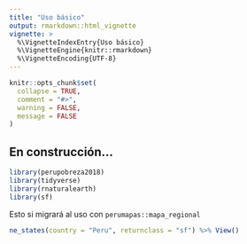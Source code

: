 ```yaml
---
title: "Uso básico"
output: rmarkdown::html_vignette
vignette: >
  %\VignetteIndexEntry{Uso básico}
  %\VignetteEngine{knitr::rmarkdown}
  %\VignetteEncoding{UTF-8}
---
```


```r
knitr::opts_chunk$set(
  collapse = TRUE,
  comment = "#>",
  warning = FALSE,
  message = FALSE
)
```

## En construcción...

```r
library(perupobreza2018)
library(tidyverse)
library(rnaturalearth)
library(sf)
```

Esto si migrará al uso con `perumapas::mapa_regional`

```r
ne_states(country = "Peru", returnclass = "sf") %>% View()
```

